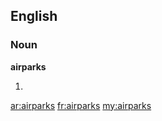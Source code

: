 ==English==

===Noun===
'''airparks'''

# {{plural of|[[airpark]]}}

[[ar:airparks]]
[[fr:airparks]]
[[my:airparks]]
